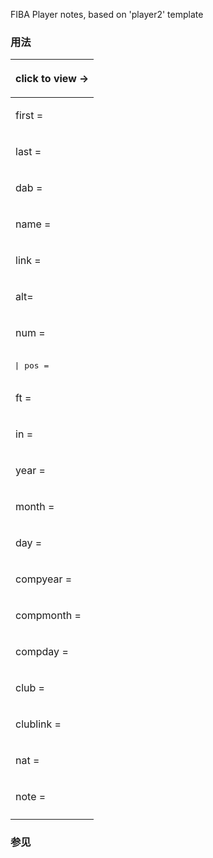 {{Documentation subpage}}
<!-- PLEASE ADD CATEGORIES AND INTERWIKIS AT THE BOTTOM OF THIS PAGE -->
FIBA Player notes, based on 'player2' template
=== 用法 ===
{| class="wikitable collapsible collapsed" style="width:100%; margin:0px;"
! style="text-align:right;" colspan="2" | click to view →
|-
| first =||
|-
| last = 	||球员姓名
|-
| dab = 	||e.g. "basketball" if the title of the player's bio ends with "...(basketball)".
|-
| name = 	||中文姓名
|-
| link =||
|-
| alt= 	||use in complex cases instead of the above, e.g. "link = Mike Conley, Jr." and "alt=Conley, Mike Jr." links like this Conley, Mike Jr. as it should
|-
| num = ||	number on player's uniform, e.g. "23"
|-
| style="font-family:monospace;" | | pos = || See [[篮球位置]].<br/>可以用 (PG|G|SG|GF|SF|F|PF|FC|C) 表示.<br/>Column will sort in this order.
|-
| ft = ||身高使用英尺和英寸
|-
| in =||feet and inches are separated so that 6'10-11" players will sort properly in relation to 6'2" players.
|-
| year =|| 出生日期
|-
| month = ||
|-
| day = ||
|-
| compyear =|| this is used for the first day of competition, and is identical for all players in a given tournament
|-
| compmonth = ||
|-
| compday = ||
|-
| club = ||	俱乐部名称
|-
| clublink =|| 	这里用俱乐部简称，比如“火箭”链接到“休斯顿火箭”
|-
| nat = ||	俱乐部国籍，可用英语全称，比如“China”、“Japan”、“Spain”，也可用英语三字母简称“CHN”、“UK”、“USA”
|-
| note = ||	在队长后加(C)
|-
|}
=== 参见 ===

<includeonly>
<!-- CATEGORIES AND INTERWIKIS HERE, THANKS -->

</includeonly>
{{Documentation subpage}}